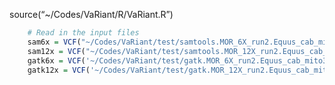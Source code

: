 source("~/Codes/VaRiant/R/VaRiant.R")


``` r
    # Read in the input files
    sam6x = VCF("~/Codes/VaRiant/test/samtools.MOR_6X_run2.Equus_cab_mito3.raw.vcf")
    sam12x = VCF("~/Codes/VaRiant/test/samtools.MOR_12X_run2.Equus_cab_mito3.raw.vcf")
    gatk6x = VCF('~/Codes/VaRiant/test/gatk.MOR_6X_run2.Equus_cab_mito3.raw.vcf')
    gatk12x = VCF('~/Codes/VaRiant/test/gatk.MOR_12X_run2.Equus_cab_mito3.raw.vcf')

```
